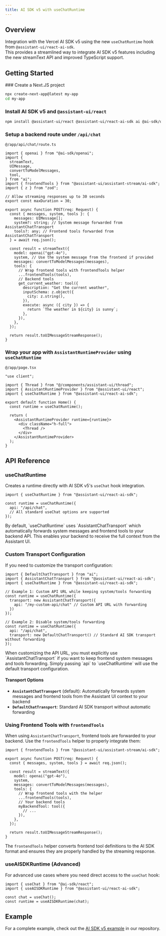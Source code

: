 ```yaml
---
title: AI SDK v5 with useChatRuntime
---
```




## Overview

Integration with the Vercel AI SDK v5 using the new `useChatRuntime` hook from `@assistant-ui/react-ai-sdk`.  
This provides a streamlined way to integrate AI SDK v5 features including the new streamText API and improved TypeScript support.

## Getting Started


<Steps>
  <Step>
  ### Create a Next.JS project

```sh
npx create-next-app@latest my-app
cd my-app
```

  </Step>
  <Step>

### Install AI SDK v5 and `@assistant-ui/react`

```sh npm2yarn
npm install @assistant-ui/react @assistant-ui/react-ai-sdk ai @ai-sdk/openai
```

  </Step>
  <Step>

### Setup a backend route under `/api/chat`

`@/app/api/chat/route.ts`

```tsx
import { openai } from "@ai-sdk/openai";
import {
  streamText,
  UIMessage,
  convertToModelMessages,
  tool,
} from "ai";
import { frontendTools } from "@assistant-ui/assistant-stream/ai-sdk";
import { z } from "zod";

// Allow streaming responses up to 30 seconds
export const maxDuration = 30;

export async function POST(req: Request) {
  const { messages, system, tools }: { 
    messages: UIMessage[];
    system?: string; // System message forwarded from AssistantChatTransport
    tools?: any; // Frontend tools forwarded from AssistantChatTransport
  } = await req.json();

  const result = streamText({
    model: openai("gpt-4o"),
    system, // Use the system message from the frontend if provided
    messages: convertToModelMessages(messages),
    tools: {
      // Wrap frontend tools with frontendTools helper
      ...frontendTools(tools),
      // Backend tools
      get_current_weather: tool({
        description: "Get the current weather",
        inputSchema: z.object({
          city: z.string(),
        }),
        execute: async ({ city }) => {
          return `The weather in ${city} is sunny`;
        },
      }),
    },
  });

  return result.toUIMessageStreamResponse();
}
```

  </Step>
  <Step>

### Wrap your app with `AssistantRuntimeProvider` using `useChatRuntime`

`@/app/page.tsx`

```tsx
"use client";

import { Thread } from "@/components/assistant-ui/thread";
import { AssistantRuntimeProvider } from "@assistant-ui/react";
import { useChatRuntime } from "@assistant-ui/react-ai-sdk";

export default function Home() {
  const runtime = useChatRuntime();

  return (
    <AssistantRuntimeProvider runtime={runtime}>
      <div className="h-full">
        <Thread />
      </div>
    </AssistantRuntimeProvider>
  );
}
```

  </Step>
</Steps>

## API Reference

### useChatRuntime

Creates a runtime directly with AI SDK v5's `useChat` hook integration.

```tsx
import { useChatRuntime } from "@assistant-ui/react-ai-sdk";

const runtime = useChatRuntime({
  api: "/api/chat",
  // All standard useChat options are supported
});
```

<Callout type="info">
  By default, `useChatRuntime` uses `AssistantChatTransport` which automatically forwards system messages and frontend tools to your backend API. This enables your backend to receive the full context from the Assistant UI.
</Callout>

### Custom Transport Configuration

If you need to customize the transport configuration:

```tsx
import { DefaultChatTransport } from "ai";
import { AssistantChatTransport } from "@assistant-ui/react-ai-sdk";
import { useChatRuntime } from "@assistant-ui/react-ai-sdk";

// Example 1: Custom API URL while keeping system/tools forwarding
const runtime = useChatRuntime({
  transport: new AssistantChatTransport({
    api: "/my-custom-api/chat" // Custom API URL with forwarding
  })
});

// Example 2: Disable system/tools forwarding
const runtime = useChatRuntime({
  api: "/api/chat",
  transport: new DefaultChatTransport() // Standard AI SDK transport without forwarding
});
```

<Callout type="warning">
  When customizing the API URL, you must explicitly use `AssistantChatTransport` if you want to keep frontend system messages and tools forwarding. Simply passing `api` to `useChatRuntime` will use the default transport configuration.
</Callout>

#### Transport Options

- **`AssistantChatTransport`** (default): Automatically forwards system messages and frontend tools from the Assistant UI context to your backend
- **`DefaultChatTransport`**: Standard AI SDK transport without automatic forwarding

### Using Frontend Tools with `frontendTools`

When using `AssistantChatTransport`, frontend tools are forwarded to your backend. Use the `frontendTools` helper to properly integrate them:

```tsx
import { frontendTools } from "@assistant-ui/assistant-stream/ai-sdk";

export async function POST(req: Request) {
  const { messages, system, tools } = await req.json();

  const result = streamText({
    model: openai("gpt-4o"),
    system,
    messages: convertToModelMessages(messages),
    tools: {
      // Wrap frontend tools with the helper
      ...frontendTools(tools),
      // Your backend tools
      myBackendTool: tool({
        // ...
      }),
    },
  });

  return result.toUIMessageStreamResponse();
}
```

The `frontendTools` helper converts frontend tool definitions to the AI SDK format and ensures they are properly handled by the streaming response.

### useAISDKRuntime (Advanced)

For advanced use cases where you need direct access to the `useChat` hook:

```tsx
import { useChat } from "@ai-sdk/react";
import { useAISDKRuntime } from "@assistant-ui/react-ai-sdk";

const chat = useChat();
const runtime = useAISDKRuntime(chat);
```

## Example

For a complete example, check out the [AI SDK v5 example](https://github.com/assistant-ui/assistant-ui/tree/main/examples/with-ai-sdk-v5) in our repository.
